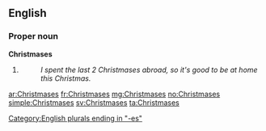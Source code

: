 ==English==

===Proper noun===
'''Christmases'''

# {{plural of|Christmas}}
#: ''I spent the last 2 Christmases abroad, so it's good to be at home this Christmas.''

[[Category:English plurals ending in "-es"]]

[[ar:Christmases]]
[[fr:Christmases]]
[[mg:Christmases]]
[[no:Christmases]]
[[simple:Christmases]]
[[sv:Christmases]]
[[ta:Christmases]]